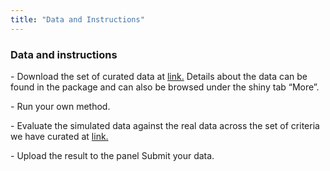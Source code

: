 ---
title: "Data and Instructions"
---

### **Data and instructions**

\- Download the set of curated data at [link.](http://bioconductor.org/packages/release/data/experiment/html/SimBenchData.html) Details about the data can be found in the package and can also be browsed under the shiny tab "More".

\- Run your own method.

\- Evaluate the simulated data against the real data across the set of criteria we have curated at [link.](https://github.com/SydneyBioX/SimBench)

\- Upload the result to the panel Submit your data.
